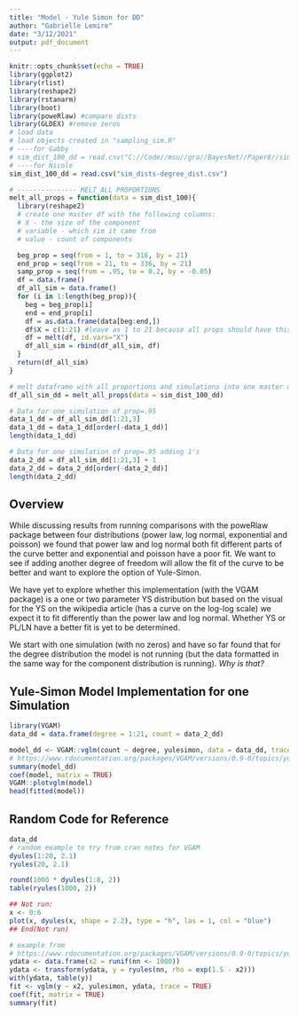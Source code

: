 ```yaml
---
title: "Model - Yule Simon for DD"
author: "Gabrielle Lemire"
date: "3/12/2021"
output: pdf_document
---
```


```r
knitr::opts_chunk$set(echo = TRUE)
library(ggplot2)
library(rlist)
library(reshape2)
library(rstanarm)
library(boot)
library(poweRlaw) #compare dists
library(GLDEX) #remove zeros
# load data
# load objects created in "sampling_sim.R"
# ----for Gabby
# sim_dist_100_dd = read.csv("C://Code//msu//gra//BayesNet//Paper8//sim_dists-degree_dist.csv")
# ----for Nicole
sim_dist_100_dd = read.csv("sim_dists-degree_dist.csv")

# --------------- MELT ALL PROPORTIONS
melt_all_props = function(data = sim_dist_100){
  library(reshape2)
  # create one master df with the following columns:
  # X - the size of the component
  # variable - which sim it came from
  # value - count of components

  beg_prop = seq(from = 1, to = 316, by = 21)
  end_prop = seq(from = 21, to = 336, by = 21)
  samp_prop = seq(from = .95, to = 0.2, by = -0.05)
  df = data.frame()
  df_all_sim = data.frame()
  for (i in 1:length(beg_prop)){
    beg = beg_prop[i]
    end = end_prop[i]
    df = as.data.frame(data[beg:end,])
    df$X = c(1:21) #leave as 1 to 21 because all props should have this degree count
    df = melt(df, id.vars="X")
    df_all_sim = rbind(df_all_sim, df)
  }
  return(df_all_sim)
}

# melt dataframe with all proportions and simulations into one master df_all_sim
df_all_sim_dd = melt_all_props(data = sim_dist_100_dd)

# Data for one simulation of prop=.95
data_1_dd = df_all_sim_dd[1:21,3]
data_1_dd = data_1_dd[order(-data_1_dd)]
length(data_1_dd)

# Data for one simulation of prop=.95 adding 1's
data_2_dd = df_all_sim_dd[1:21,3] + 1
data_2_dd = data_2_dd[order(-data_2_dd)]
length(data_2_dd)
```

## Overview

While discussing results from running comparisons with the poweRlaw package between four distributions (power law, log normal, exponential and poisson) we found that power law and log normal both fit different parts of the curve better and exponential and poisson have a poor fit. We want to see if adding another degree of freedom will allow the fit of the curve to be better and want to explore the option of Yule-Simon.

We have yet to explore whether this implementation (with the VGAM package) is a one or two parameter YS distribution but based on the visual for the YS on the wikipedia article (has a curve on the log-log scale) we expect it to fit differently than the power law and log normal. Whether YS or PL/LN have a better fit is yet to be determined.

We start with one simulation (with no zeros) and have so far found that for the degree distribution the model is not running (but the data formatted in the same way for the component distribution is running). *Why is that?* 

## Yule-Simon Model Implementation for one Simulation

```r
library(VGAM)
data_dd = data.frame(degree = 1:21, count = data_2_dd)

model_dd <- VGAM::vglm(count ~ degree, yulesimon, data = data_dd, trace = TRUE)
# https://www.rdocumentation.org/packages/VGAM/versions/0.9-0/topics/yulesimon
summary(model_dd)
coef(model, matrix = TRUE)
VGAM::plotvglm(model)
head(fitted(model))
```

## Random Code for Reference

```r
data_dd
# random example to try from cran notes for VGAM
dyules(1:20, 2.1)
ryules(20, 2.1)

round(1000 * dyules(1:8, 2))
table(ryules(1000, 2))

## Not run:  
x <- 0:6
plot(x, dyules(x, shape = 2.2), type = "h", las = 1, col = "blue") 
## End(Not run)

# example from
# https://www.rdocumentation.org/packages/VGAM/versions/0.9-0/topics/yulesimon
ydata <- data.frame(x2 = runif(nn <- 1000))
ydata <- transform(ydata, y = ryules(nn, rho = exp(1.5 - x2)))
with(ydata, table(y))
fit <- vglm(y ~ x2, yulesimon, ydata, trace = TRUE)
coef(fit, matrix = TRUE)
summary(fit)
```